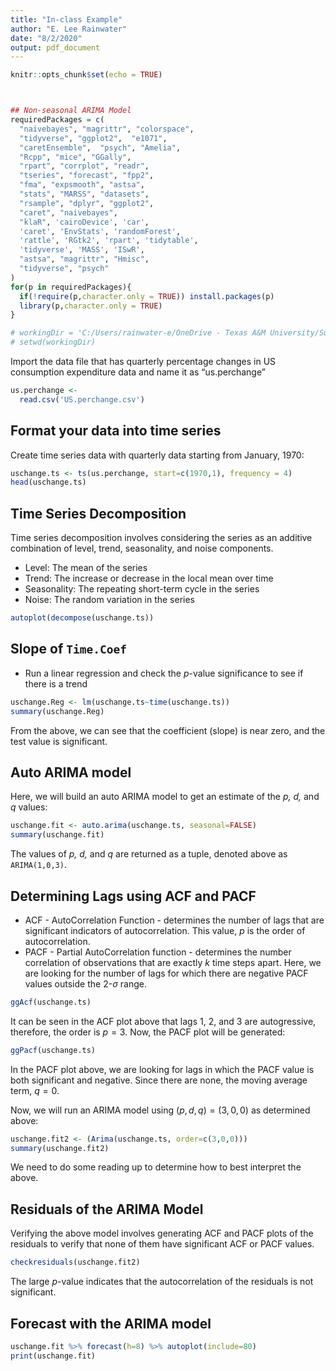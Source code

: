 ```yaml
---
title: "In-class Example"
author: "E. Lee Rainwater"
date: "8/2/2020"
output: pdf_document
---
```


```r
knitr::opts_chunk$set(echo = TRUE)



## Non-seasonal ARIMA Model
requiredPackages = c(
  "naivebayes", "magrittr", "colorspace",
  "tidyverse", "ggplot2",  "e1071",
  "caretEnsemble",  "psych", "Amelia",
  "Rcpp", "mice", "GGally",
  "rpart", "corrplot", "readr",
  "tseries", "forecast", "fpp2",
  "fma", "expsmooth", "astsa",
  "stats", "MARSS", "datasets",
  "rsample", "dplyr", "ggplot2",
  "caret", "naivebayes",
  "klaR", 'cairoDevice', 'car',
  'caret', 'EnvStats', 'randomForest',
  'rattle', 'RGtk2', 'rpart', 'tidytable',
  'tidyverse', 'MASS', 'ISwR',
  "astsa", "magrittr", "Hmisc",
  "tidyverse", "psych"
)
for(p in requiredPackages){
  if(!require(p,character.only = TRUE)) install.packages(p)
  library(p,character.only = TRUE)
}

# workingDir = 'C:/Users/rainwater-e/OneDrive - Texas A&M University/Summer-2020/buad689-pred-analy/final/'
# setwd(workingDir)

```

Import the data file that has quarterly percentage changes in US consumption expenditure data and name it as "us.perchange"

```r
us.perchange <- 
  read.csv('US.perchange.csv')
```

## Format your data into time series
Create time series data with quarterly data starting from January, 1970:
```r
uschange.ts <- ts(us.perchange, start=c(1970,1), frequency = 4)
head(uschange.ts)
```
## Time Series Decomposition

Time series decomposition involves considering the series as an additive combination of level, trend, seasonality, and noise components.

- Level: The mean of the series
- Trend: The increase or decrease in the local mean over time
- Seasonality: The repeating short-term cycle in the series
- Noise: The random variation in the series

```r
autoplot(decompose(uschange.ts))
```

## Slope of `Time.Coef`

- Run a linear regression and check the *p*-value significance to see if there is a trend

```r
uschange.Reg <- lm(uschange.ts~time(uschange.ts))
summary(uschange.Reg)
```

From the above, we can see that the coefficient (slope) is near zero, and the test value is significant.

## Auto ARIMA model
Here, we will build an auto ARIMA model to get an estimate of the *p, d,* and *q* values:

```r
uschange.fit <- auto.arima(uschange.ts, seasonal=FALSE)
summary(uschange.fit)
```

The values of *p, d,* and *q* are returned as a tuple, denoted above as `ARIMA(1,0,3)`.

## Determining Lags using ACF and PACF

- ACF - AutoCorrelation Function - determines the number of lags that are significant indicators of autocorrelation. This value, *p* is the order of autocorrelation.
- PACF - Partial AutoCorrelation function - determines the number correlation of observations that are exactly *k* time steps apart. Here, we are looking for the number of lags for which there are negative PACF values outside the 2-$\sigma$ range.
```r
ggAcf(uschange.ts)
```

It can be seen in the ACF plot above that lags 1, 2, and 3 are autogressive, therefore, the order is $p = 3$. Now, the PACF plot will be generated:

```r
ggPacf(uschange.ts)
```
In the PACF plot above, we are looking for lags in which the PACF value is both significant and negative. Since there are none, the moving average term, $q = 0$.

Now, we will run an ARIMA model using $(p, d, q) = (3, 0, 0)$ as determined above:
```r
uschange.fit2 <- (Arima(uschange.ts, order=c(3,0,0)))
summary(uschange.fit2)
```
We need to do some reading up to determine how to best interpret the above. 

## Residuals of the ARIMA Model

Verifying the above model involves generating ACF and PACF plots of the residuals to verify that none of them have significant ACF or PACF values.
```r
checkresiduals(uschange.fit2)
```
The large *p*-value indicates that the autocorrelation of the residuals is not significant.

## Forecast with the ARIMA model

```r
uschange.fit %>% forecast(h=8) %>% autoplot(include=80)
print(uschange.fit)
```